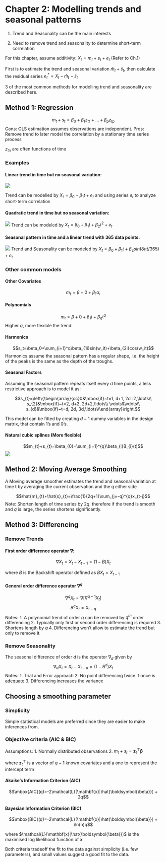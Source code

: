 # Chapter 2: Modelling trends and seasonal patterns

1. Trend and Seasonality can be the main interests

2. Need to remove trend and seasonality to determine short-term correlation

For this chapter, assume additivity: $X_t=m_t+s_t+e_t$ (Refer to Ch.1)

First is to estimate the trend and seasonal variation $\hat m_t+\hat s_t$, then calculate the residual series $e_t^*=X_t-\hat m_t-\hat s_t$

3 of the most common methods for modelling trend and seasonality are described here.

## Method 1: Regression

$$m_t+s_t=\beta_0+\beta_1z_{t1}+...+\beta_pz_{tp}$$
Cons: OLS estimation assumes observations are independent.
Pros: Remove trend to later model the correlation by a stationary time series process

$z_{tn}$ are often functions of time

### Examples

#### Linear trend in time but no seasonal variation:
![](chpt2_plot1.png)

Trend can be modelled by $X_t=\beta_0+\beta_1t+e_t$ and using series $e_t$ to analyze short-term correlation

#### Quadratic trend in time but no seasonal variation:

![](chpt2_plot3.png)
Trend can be modeled by $X_t=\beta_0+\beta_1t+\beta_2t^2+e_t$ 

#### Seasonal pattern in time and a linear trend with 365 data points:

![](chpt2_plot5.png)
Trend and Seasonality can be modeled by $X_t=\beta_0+\beta_1t+\beta_2sin(8\pi t/365)+e_t$ 

### Other common models

#### Other Covariates
$$m_t=\beta+0+\beta_1\alpha_t$$

#### Polynomials
$$m_t=\beta+0+\beta_1t+\beta_qt^q$$
Higher $q$, more flexible the trend

#### Harmonics
$$s_t=\beta_0+\sum_{i=1}^q\beta_{1i}sin(w_it)+\beta_{2i}cos(w_it)$$
Harmonics assume the seasonal pattern has a regular shape, i.e. the height of the peaks is the same as the depth of the troughs.

#### Seasonal Factors

Assuming the seasonal pattern repeats itself every d time points, a less restrictive approach is to model it as:

$$s_{t}=\left\{\begin{array}{cc}0&\mbox{if}~t=1, d+1, 2d+2,\ldots\\
  s_{2}&\mbox{if}~t=2, d+2, 2d+2,\ldots\\
  \vdots&\vdots\\
  s_{d}&\mbox{if}~t=d, 2d, 3d,\ldots\\\end{array}\right.$$
  
This model can be fitted by creating $d - 1$ dummy variables in the design matrix, that contain 1’s and 0’s.

#### Natural cubic splines (More flexible)

$$m_{t}+s_{t}=\beta_{0}+\sum_{i=1}^{q}\beta_{i}B_{i}(t)$$
![](chpt2_plot6d.png)

## Method 2: Moving Average Smoothing

A Moving average smoother estimates the trend and seasonal variation at time t by averaging the current observation and the q either side

$$\hat{m}_{t}+\hat{s}_{t}=\frac{1}{2q+1}\sum_{j=-q}^{q}x_{t-j}$$
Note: Shorten length of time series by $2q$, therefore if the trend is smooth and $q$ is large, the series shortens significantly.

## Method 3: Differencing

### Remove Trends

#### First order difference operator $\nabla$:

$$\nabla X_{t}=X_{t}-X_{t-1}=(1-B)X_{t}$$

where $B$ is the Backshift operator defined as $BX_{t}=X_{t-1}$

#### General order difference operator $\nabla^q$

$$\nabla^{q} X_{t}=\nabla[\nabla^{q-1}X_{t}]$$
$$B^{q}X_{t}=X_{t-q}$$
Notes:
1. A polynomial trend of order $q$ can be removed by $q^{th}$ order differencing
2. Typically only first or second order differencing is required
3. Shortens length by $q$
4. Differencing won't allow to estimate the trend but only to remove it.

### Remove Seasonality

The seasonal difference of order $d$ is the operator $\nabla_d$ given by
$$\nabla_{d} X_{t}=X_{t}-X_{t-d}=(1-B^{d})X_{t}$$
Notes:
1. Trial and Error approach
2. No point differencing twice if once is adequate
3. Differencing increases the variance

## Choosing a smoothing parameter

### Simplicity

Simple statistical models are preferred since they are easier to make inferences from.

### Objective criteria (AIC & BIC)

Assumptions: 
1. Normally distributed observations
2. $m_{t}+s_{t}=\textbf{z}_{t}^\top \boldsymbol{\beta}$

where $\textbf{z}_{t}^\top$ is a vector of $q-1$ known covariates and a one to represent the intercept term

#### Akaike’s Information Criterion (AIC) 

$$\mbox{AIC}(q)=-2\mathcal{L}(\mathbf{x}|\hat{\boldsymbol{\beta}}) + 2q$$

#### Bayesian Information Criterion (BIC) 

$$\mbox{BIC}(q)=-2\mathcal{L}(\mathbf{x}|\hat{\boldsymbol{\beta}}) + \ln(n)q$$

where $\mathcal{L}(\mathbf{x}|\hat{\boldsymbol{\beta}})$ is the maximised log likelihood function of $\mathbf{x}$

Both criteria tradeoff the fit to the data against simplicity (i.e. few parameters), and small values suggest a good fit to the data.